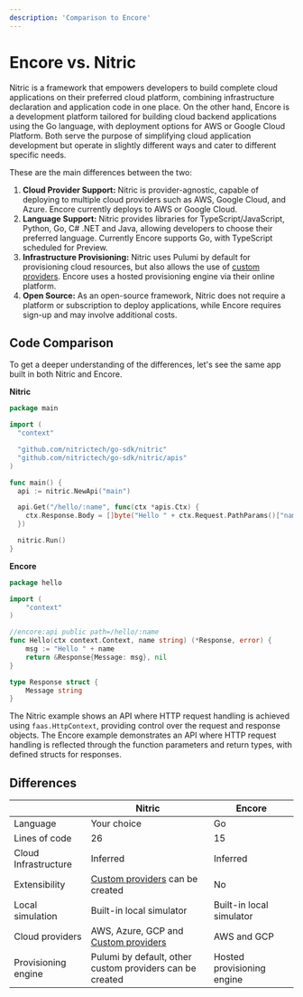 ```yaml
---
description: 'Comparison to Encore'
---
```


# Encore vs. Nitric

Nitric is a framework that empowers developers to build complete cloud applications on their preferred cloud platform, combining infrastructure declaration and application code in one place. On the other hand, Encore is a development platform tailored for building cloud backend applications using the Go language, with deployment options for AWS or Google Cloud Platform. Both serve the purpose of simplifying cloud application development but operate in slightly different ways and cater to different specific needs.

These are the main differences between the two:

1. **Cloud Provider Support:** Nitric is provider-agnostic, capable of deploying to multiple cloud providers such as AWS, Google Cloud, and Azure. Encore currently deploys to AWS or Google Cloud.
2. **Language Support:** Nitric provides libraries for TypeScript/JavaScript, Python, Go, C# .NET and Java, allowing developers to choose their preferred language. Currently Encore supports Go, with TypeScript scheduled for Preview.
3. **Infrastructure Provisioning:** Nitric uses Pulumi by default for provisioning cloud resources, but also allows the use of [custom providers](/reference/providers/custom/building-custom-provider). Encore uses a hosted provisioning engine via their online platform.
4. **Open Source:** As an open-source framework, Nitric does not require a platform or subscription to deploy applications, while Encore requires sign-up and may involve additional costs.

## Code Comparison

To get a deeper understanding of the differences, let's see the same app built in both Nitric and Encore.

<Row>

<Col>

**Nitric**

```go title:services/hello/main.go
package main

import (
  "context"

  "github.com/nitrictech/go-sdk/nitric"
  "github.com/nitrictech/go-sdk/nitric/apis"
)

func main() {
  api := nitric.NewApi("main")

  api.Get("/hello/:name", func(ctx *apis.Ctx) {
    ctx.Response.Body = []byte("Hello " + ctx.Request.PathParams()["name"])
  })

  nitric.Run()
}
```

</Col>

<Col>

**Encore**

```go title:hello.go
package hello

import (
	"context"
)

//encore:api public path=/hello/:name
func Hello(ctx context.Context, name string) (*Response, error) {
	msg := "Hello " + name
	return &Response{Message: msg}, nil
}

type Response struct {
	Message string
}
```

</Col>

</Row>

The Nitric example shows an API where HTTP request handling is achieved using `faas.HttpContext`, providing control over the request and response objects. The Encore example demonstrates an API where HTTP request handling is reflected through the function parameters and return types, with defined structs for responses.

## Differences

|                      | Nitric                                                                                       | Encore                     |
| -------------------- | -------------------------------------------------------------------------------------------- | -------------------------- |
| Language             | Your choice                                                                                  | Go                         |
| Lines of code        | 26                                                                                           | 15                         |
| Cloud Infrastructure | Inferred                                                                                     | Inferred                   |
| Extensibility        | [Custom providers](/reference/providers/custom/building-custom-provider) can be created      | No                         |
| Local simulation     | Built-in local simulator                                                                     | Built-in local simulator   |
| Cloud providers      | AWS, Azure, GCP and [Custom providers](/reference/providers/custom/building-custom-provider) | AWS and GCP                |
| Provisioning engine  | Pulumi by default, other custom providers can be created                                     | Hosted provisioning engine |
